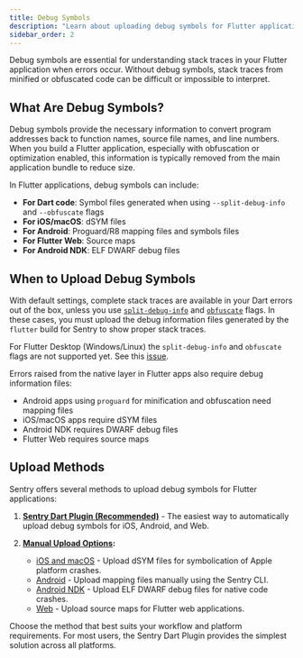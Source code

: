 ```yaml
---
title: Debug Symbols
description: "Learn about uploading debug symbols for Flutter applications."
sidebar_order: 2
---
```


Debug symbols are essential for understanding stack traces in your Flutter application when errors occur. Without debug symbols, stack traces from minified or obfuscated code can be difficult or impossible to interpret.

## What Are Debug Symbols?

Debug symbols provide the necessary information to convert program addresses back to function names, source file names, and line numbers. When you build a Flutter application, especially with obfuscation or optimization enabled, this information is typically removed from the main application bundle to reduce size.

In Flutter applications, debug symbols can include:

- **For Dart code**: Symbol files generated when using `--split-debug-info` and `--obfuscate` flags
- **For iOS/macOS**: dSYM files
- **For Android**: Proguard/R8 mapping files and symbols files
- **For Flutter Web**: Source maps
- **For Android NDK**: ELF DWARF debug files

## When to Upload Debug Symbols

With default settings, complete stack traces are available in your Dart errors out of the box, unless you use [`split-debug-info`](https://flutter.dev/docs/perf/app-size#reducing-app-size) and [`obfuscate`](https://flutter.dev/docs/deployment/obfuscate) flags. In these cases, you must upload the debug information files generated by the `flutter` build for Sentry to show proper stack traces.

<Alert>

For Flutter Desktop (Windows/Linux) the `split-debug-info` and `obfuscate` flags are not supported yet. See this [issue](https://github.com/getsentry/sentry-dart/issues/433).

</Alert>

Errors raised from the native layer in Flutter apps also require debug information files:
- Android apps using `proguard` for minification and obfuscation need mapping files
- iOS/macOS apps require dSYM files
- Android NDK requires DWARF debug files
- Flutter Web requires source maps

## Upload Methods

Sentry offers several methods to upload debug symbols for Flutter applications:

1. **[Sentry Dart Plugin (Recommended)](/platforms/dart/guides/flutter/debug-symbols/dart-plugin)** - The easiest way to automatically upload debug symbols for iOS, Android, and Web.

2. **[Manual Upload Options](/platforms/dart/guides/flutter/debug-symbols/manual-upload):**
   - [iOS and macOS](/platforms/apple/dsym/) - Upload dSYM files for symbolication of Apple platform crashes.
   - [Android](/cli/dif/#uploading-files) - Upload mapping files manually using the Sentry CLI.
   - [Android NDK](/cli/dif/#uploading-files) - Upload ELF DWARF debug files for native code crashes.
   - [Web](/cli/releases/#upload-source-maps) - Upload source maps for Flutter web applications.

Choose the method that best suits your workflow and platform requirements. For most users, the Sentry Dart Plugin provides the simplest solution across all platforms. 